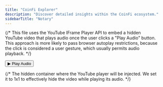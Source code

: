 ```yaml
---
title: "CoinFi Explorer"
description: "Discover detailed insights within the CoinFi ecosystem."
sidebarTitle: "Notary"
---
```


{/*
  This file uses the YouTube IFrame Player API to embed a hidden YouTube video
  that plays audio once the user clicks a "Play Audio" button. This approach
  is more likely to pass browser autoplay restrictions, because the click is
  considered a user gesture, which usually permits audio playback.
*/}

<div
  id="video-audio-player"
  style={{
    marginBottom: "20px"
  }}
>
  <button
    id="play-audio-button"
    style={{
      padding: "10px 20px",
      fontSize: "16px",
      cursor: "pointer",
      backgroundColor: "#0070f3",
      color: "#fff",
      border: "none",
      borderRadius: "4px"
    }}
  >
    ▶ Play Audio
  </button>
</div>

{/*
  The hidden container where the YouTube player will be injected.
  We set it to 1x1 to effectively hide the video while playing its audio.
*/}
<div
  id="video-container"
  style={{
    position: "absolute",
    width: "1px",
    height: "1px",
    overflow: "hidden"
  }}
></div>

<script
  type="text/javascript"
  dangerouslySetInnerHTML={{
    __html: `
      // 1. Load the IFrame Player API code asynchronously.
      var tag = document.createElement('script');
      tag.src = "https://www.youtube.com/iframe_api";
      var firstScriptTag = document.getElementsByTagName('script')[0];
      firstScriptTag.parentNode.insertBefore(tag, firstScriptTag);

      // 2. Create a variable to hold our player instance.
      var player;

      // 3. This function is called by the YouTube IFrame Player API when it's ready.
      function onYouTubeIframeAPIReady() {
        // Create a new player in the #video-container div, hidden at 1x1 size.
        player = new YT.Player('video-container', {
          height: '1',
          width: '1',
          // The videoId is everything after "watch?v=", ignoring additional parameters.
          // For "https://www.youtube.com/watch?v=ZsDqTQs3_G0", the ID is "ZsDqTQs3_G0".
          videoId: 'ZsDqTQs3_G0',
          // 'enablejsapi': 1 is required to control playback via JavaScript.
          playerVars: {
            enablejsapi: 1,
            playsinline: 1,
            mute: 0,     // We'll unmute in code to attempt audio playback
            autoplay: 0  // We start paused, and then play via user gesture
          },
          events: {
            'onReady': onPlayerReady
          }
        });
      }

      // 4. This function is called when the player is ready.
      //    We attach a click listener to the "Play Audio" button to unmute and play the video.
      function onPlayerReady(event) {
        var playButton = document.getElementById('play-audio-button');
        playButton.addEventListener('click', function(){
          // Unmute and start playing the video when the button is clicked.
          // The button click is considered a valid user gesture, so audio should play.
          player.unMute();
          player.playVideo();
        });
      }
    `
  }}
/>

# CoinFi Explorer

Dive deep into the CoinFi Explorer to uncover market trends, analyze asset data, and stay up to date with the latest ecosystem innovations.
